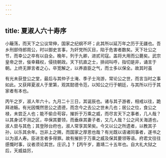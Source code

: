 ```yaml
---
---
---
```

title: 夏淑人六十寿序
---



小簸荡，而天下之公议常伸，国家之纪纲不坏；此其所以延万年之历于无疆也。吾乡刑部侍郎周公，时以御史言事，为奸党所仄目，陷于危害者数矣。天下壮公之节，而幸公之卒有以自全。晚年，列于九卿，进贰司寇。盖将大用而公薨矣。武宗皇帝之世，佞幸藉权，侵挠朝政。天下抗直之士，排闼叫呼，指切是非，诵言于朝。上终无罪言者之心，卒宽解之，以养直臣之气，而士多以保全。故其时虽

有光未获登公之堂，最后与其仲子士淹、季子士洵游，常论公之世，而言当时之事如此。又获拜夏淑人于里第，观其懿德令范，以知公之行于朝廷，与其所以行于其家者有本也。

丙午之岁，淑人年六十。九月二十三日，其诞辰也。诸与其子游者，相戒以往，跪拜进觞。有光因慨然思公之遗德，而念今之去公之世未几也；居公之位，食公之禄，未尝乏人也；能不偷合苟容，摧折于万乘之威，而尽言天下之事者，几人哉？以其身试不测之区，卒保其要领，而垂庥其妻子者，又几人哉？公之间关海道也，淑人尝与其危；其登陟台府也，淑人常享其荣矣。今又以公之所遗者，以教其子孙，以乐其余年。岂非上之赐，而国家之厚恩也哉？有光既以语诸同事者，遂书之以为淑人寿。臣进言者多得罪。故有摧折于万乘之威及保其要领等语。府君文往往感慨时事，议者须论其世。庄识。】?【丙午岁，嘉靖二十五年也。自大礼大狱之后，天威益厉，
